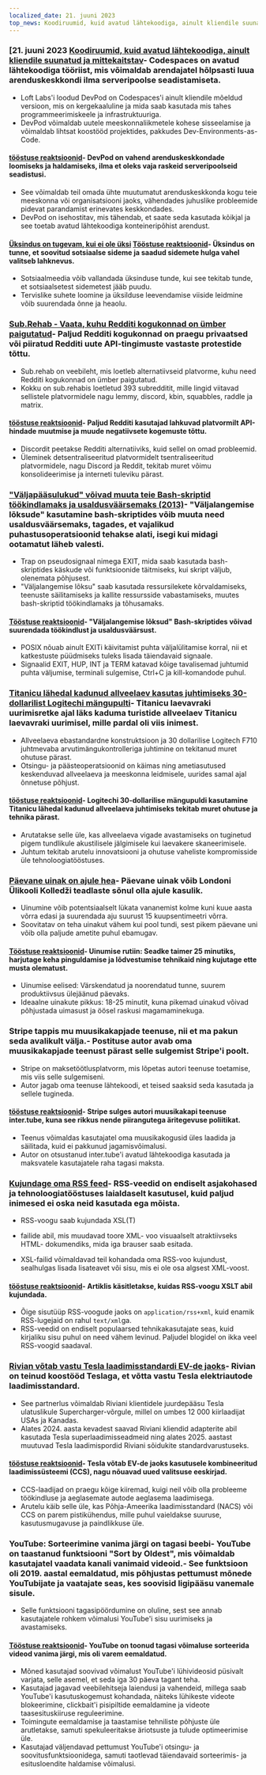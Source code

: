 ```yaml
---
localized_date: 21. juuni 2023
top_news: Koodiruumid, kuid avatud lähtekoodiga, ainult kliendile suunatud ja mittekaitstav
---
```




<CallToAction />

<Steps>

### [21. juuni 2023 [Koodiruumid, kuid avatud lähtekoodiga, ainult kliendile suunatud ja mittekaitstav](https://devpod.sh/)- Codespaces on avatud lähtekoodiga tööriist, mis võimaldab arendajatel hõlpsasti luua arenduskeskkondi ilma serveripoolse seadistamiseta.

- Loft Labs'i loodud DevPod on Codespaces'i ainult kliendile mõeldud versioon, mis on kergekaaluline ja mida saab kasutada mis tahes programmeerimiskeele ja infrastruktuuriga.
- DevPod võimaldab uutele meeskonnaliikmetele kohese sisseelamise ja võimaldab lihtsat koostööd projektides, pakkudes Dev-Environments-as-Code.

#### [tööstuse reaktsioonid](http://news.ycombinator.com/item?id=36407477)- DevPod on vahend arenduskeskkondade loomiseks ja haldamiseks, ilma et oleks vaja raskeid serveripoolseid seadistusi.

- See võimaldab teil omada ühte muutumatut arenduskeskkonda kogu teie meeskonna või organisatsiooni jaoks, vähendades juhuslike probleemide pidevat parandamist erinevates keskkondades.
- DevPod on isehostitav, mis tähendab, et saate seda kasutada kõikjal ja see toetab avatud lähtekoodiga konteineripõhist arendust.

#### [Üksindus on tugevam, kui ei ole üksi](https://pubmed.ncbi.nlm.nih.gov/37293324/) [Tööstuse reaktsioonid](http://news.ycombinator.com/item?id=36403280)- Üksindus on tunne, et soovitud sotsiaalse sideme ja saadud sidemete hulga vahel valitseb lahknevus.

- Sotsiaalmeedia võib vallandada üksinduse tunde, kui see tekitab tunde, et sotsiaalsetest sidemetest jääb puudu.
- Tervislike suhete loomine ja üksilduse leevendamise viiside leidmine võib suurendada õnne ja heaolu.

### [Sub.Rehab - Vaata, kuhu Redditi kogukonnad on ümber paigutatud](https://sub.rehab/)- Paljud Redditi kogukonnad on praegu privaatsed või piiratud Redditi uute API-tingimuste vastaste protestide tõttu.

- Sub.rehab on veebileht, mis loetleb alternatiivseid platvorme, kuhu need Redditi kogukonnad on ümber paigutatud.
- Kokku on sub.rehabis loetletud 393 subredditit, mille lingid viitavad sellistele platvormidele nagu lemmy, discord, kbin, squabbles, raddle ja matrix.

#### [tööstuse reaktsioonid](http://news.ycombinator.com/item?id=36401999)- Paljud Redditi kasutajad lahkuvad platvormilt API-hindade muutmise ja muude negatiivsete kogemuste tõttu.

- Discordit peetakse Redditi alternatiiviks, kuid sellel on omad probleemid.
- Üleminek detsentraliseeritud platvormidelt tsentraliseeritud platvormidele, nagu Discord ja Reddit, tekitab muret võimu konsolideerimise ja interneti tuleviku pärast.

### ["Väljapääsulukud" võivad muuta teie Bash-skriptid töökindlamaks ja usaldusväärsemaks (2013)](http://redsymbol.net/articles/bash-exit-traps/)- "Väljalangemise lõksude" kasutamine bash-skriptides võib muuta need usaldusväärsemaks, tagades, et vajalikud puhastusoperatsioonid tehakse alati, isegi kui midagi ootamatut läheb valesti.

- Trap on pseudosignaal nimega EXIT, mida saab kasutada bash-skriptides käskude või funktsioonide täitmiseks, kui skript väljub, olenemata põhjusest.
- "Väljalangemise lõksu" saab kasutada ressursilekete kõrvaldamiseks, teenuste säilitamiseks ja kallite ressursside vabastamiseks, muutes bash-skriptid töökindlamaks ja tõhusamaks.

#### [Tööstuse reaktsioonid](http://news.ycombinator.com/item?id=36400465)- "Väljalangemise lõksud" Bash-skriptides võivad suurendada töökindlust ja usaldusväärsust.

- POSIX nõuab ainult EXITi käivitamist puhta väljalülitamise korral, nii et katkestuste püüdmiseks tuleks lisada täiendavaid signaale.
- Signaalid EXIT, HUP, INT ja TERM katavad kõige tavalisemad juhtumid puhta väljumise, terminali sulgemise, Ctrl+C ja kill-komandode puhul.

### [Titanicu lähedal kadunud allveelaev kasutas juhtimiseks 30-dollarilist Logitechi mängupulti](https://arstechnica.com/gaming/2023/06/submarine-missing-near-titanic-used-a-30-logitech-gamepad-for-steering/)- Titanicu laevavraki uurimisretke ajal läks kaduma turistide allveelaev Titanicu laevavraki uurimisel, mille pardal oli viis inimest.

- Allveelaeva ebastandardne konstruktsioon ja 30 dollarilise Logitech F710 juhtmevaba arvutimängukontrolleriga juhtimine on tekitanud muret ohutuse pärast.
- Otsingu- ja päästeoperatsioonid on käimas ning ametiasutused keskenduvad allveelaeva ja meeskonna leidmisele, uurides samal ajal õnnetuse põhjust.

#### [tööstuse reaktsioonid](http://news.ycombinator.com/item?id=36407781)- Logitechi 30-dollarilise mängupuldi kasutamine Titanicu lähedal kadunud allveelaeva juhtimiseks tekitab muret ohutuse ja tehnika pärast.

- Arutatakse selle üle, kas allveelaeva vigade avastamiseks on tuginetud pigem tundlikule akustilisele jälgimisele kui laevakere skaneerimisele.
- Juhtum tekitab arutelu innovatsiooni ja ohutuse vaheliste kompromisside üle tehnoloogiatööstuses.

### [Päevane uinak on ajule hea](https://www.bbc.com/news/health-65950168)- Päevane uinak võib Londoni Ülikooli Kolledži teadlaste sõnul olla ajule kasulik.

- Uinumine võib potentsiaalselt lükata vananemist kolme kuni kuue aasta võrra edasi ja suurendada aju suurust 15 kuupsentimeetri võrra.
- Soovitatav on teha uinakut vähem kui pool tundi, sest pikem päevane uni võib olla paljude ametite puhul ebamugav.

#### [Tööstuse reaktsioonid](http://news.ycombinator.com/item?id=36399503)- Uinumise rutiin: Seadke taimer 25 minutiks, harjutage keha pinguldamise ja lõdvestumise tehnikaid ning kujutage ette musta olematust.

- Uinumise eelised: Värskendatud ja noorendatud tunne, suurem produktiivsus ülejäänud päevaks.
- Ideaalne uinakute pikkus: 18-25 minutit, kuna pikemad uinakud võivad põhjustada uimasust ja öösel raskusi magamaminekuga.

### Stripe tappis mu muusikakapjade teenuse, nii et ma pakun seda avalikult välja.- Postituse autor avab oma muusikakapjade teenust pärast selle sulgemist Stripe'i poolt.

- Stripe on maksetöötlusplatvorm, mis lõpetas autori teenuse toetamise, mis viis selle sulgemiseni.
- Autor jagab oma teenuse lähtekoodi, et teised saaksid seda kasutada ja sellele tugineda.

#### [tööstuse reaktsioonid](http://news.ycombinator.com/item?id=36403607)- Stripe sulges autori muusikakapi teenuse inter.tube, kuna see rikkus nende piirangutega äritegevuse poliitikat.

- Teenus võimaldas kasutajatel oma muusikakogusid üles laadida ja säilitada, kuid ei pakkunud jagamisvõimalusi.
- Autor on otsustanud inter.tube'i avatud lähtekoodiga kasutada ja maksvatele kasutajatele raha tagasi maksta.

### [Kujundage oma RSS feed](https://darekkay.com/blog/rss-styling/)- RSS-veedid on endiselt asjakohased ja tehnoloogiatööstuses laialdaselt kasutusel, kuid paljud inimesed ei oska neid kasutada ega mõista.

- RSS-voogu saab kujundada XSL(T)

- failide abil, mis muudavad toore XML- voo visuaalselt atraktiivseks HTML- dokumendiks, mida iga brauser saab esitada.

- XSL-failid võimaldavad teil kohandada oma RSS-voo kujundust, sealhulgas lisada lisateavet või sisu, mis ei ole osa algsest XML-voost.

#### [tööstuse reaktsioonid](http://news.ycombinator.com/item?id=36401854)- Artiklis käsitletakse, kuidas RSS-voogu XSLT abil kujundada.

- Õige sisutüüp RSS-voogude jaoks on `application/rss+xml`, kuid enamik RSS-lugejaid on rahul `text/xml`ga.
- RSS-veedid on endiselt populaarsed tehnikakasutajate seas, kuid kirjaliku sisu puhul on need vähem levinud. Paljudel blogidel on ikka veel RSS-voogid saadaval.

### [Rivian võtab vastu Tesla laadimisstandardi EV-de jaoks](https://ev-edition.com/2023/06/rivian-joins-forces-with-tesla-embracing-their-charging-standard-for-electric-vehicles/)- Rivian on teinud koostööd Teslaga, et võtta vastu Tesla elektriautode laadimisstandard.

- See partnerlus võimaldab Riviani klientidele juurdepääsu Tesla ulatuslikule Supercharger-võrgule, millel on umbes 12 000 kiirlaadijat USAs ja Kanadas.
- Alates 2024. aasta kevadest saavad Riviani kliendid adapterite abil kasutada Tesla superlaadimisseadmeid ning alates 2025. aastast muutuvad Tesla laadimispordid Riviani sõidukite standardvarustuseks.

#### [tööstuse reaktsioonid](http://news.ycombinator.com/item?id=36403494)- Tesla võtab EV-de jaoks kasutusele kombineeritud laadimissüsteemi (CCS), nagu nõuavad uued valitsuse eeskirjad.

- CCS-laadijad on praegu kõige kiiremad, kuigi neil võib olla probleeme töökindluse ja aeglasemate autode aeglasema laadimisega.
- Arutelu käib selle üle, kas Põhja-Ameerika laadimisstandard (NACS) või CCS on parem pistikühendus, mille puhul vaieldakse suuruse, kasutusmugavuse ja paindlikkuse üle.

### YouTube: Sorteerimine vanima järgi on tagasi beebi- YouTube on taastanud funktsiooni "Sort by Oldest", mis võimaldab kasutajatel vaadata kanali vanimaid videoid.- See funktsioon oli 2019. aastal eemaldatud, mis põhjustas pettumust mõnede YouTubijate ja vaatajate seas, kes soovisid ligipääsu vanemale sisule.

- Selle funktsiooni tagasipöördumine on oluline, sest see annab kasutajatele rohkem võimalusi YouTube'i sisu uurimiseks ja avastamiseks.

#### [Tööstuse reaktsioonid](http://news.ycombinator.com/item?id=36410777)- YouTube on toonud tagasi võimaluse sorteerida videod vanima järgi, mis oli varem eemaldatud.

- Mõned kasutajad soovivad võimalust YouTube'i lühivideosid püsivalt varjata, selle asemel, et seda iga 30 päeva tagant teha.
- Kasutajad jagavad veebilehitseja laiendusi ja vahendeid, millega saab YouTube'i kasutuskogemust kohandada, näiteks lühikeste videote blokeerimine, clickbait'i pisipiltide eemaldamine ja videote taasesituskiiruse reguleerimine.
- Toimingute eemaldamise ja taastamise tehniliste põhjuste üle arutletakse, samuti spekuleeritakse äriotsuste ja tulude optimeerimise üle.
- Kasutajad väljendavad pettumust YouTube'i otsingu- ja soovitusfunktsioonidega, samuti taotlevad täiendavaid sorteerimis- ja esitusloendite haldamise võimalusi.

</Steps>
